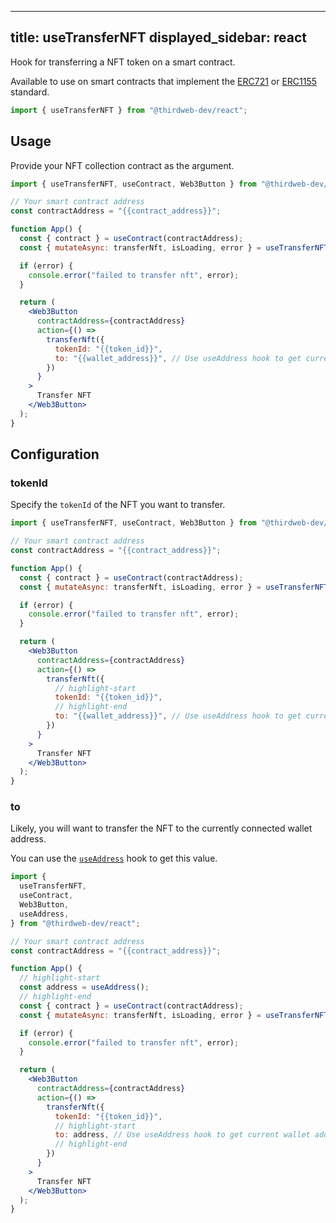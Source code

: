 
---
title: useTransferNFT
displayed_sidebar: react
---

Hook for transferring a NFT token on a smart contract.

Available to use on smart contracts that implement the [ERC721](/contractkit/interfaces/erc721)
or [ERC1155](/contractkit/interfaces/erc1155) standard.

```jsx
import { useTransferNFT } from "@thirdweb-dev/react";
```

## Usage

Provide your NFT collection contract as the argument.

```jsx
import { useTransferNFT, useContract, Web3Button } from "@thirdweb-dev/react";

// Your smart contract address
const contractAddress = "{{contract_address}}";

function App() {
  const { contract } = useContract(contractAddress);
  const { mutateAsync: transferNft, isLoading, error } = useTransferNFT(contract);

  if (error) {
    console.error("failed to transfer nft", error);
  }

  return (
    <Web3Button
      contractAddress={contractAddress}
      action={() =>
        transferNft({
          tokenId: "{{token_id}}",
          to: "{{wallet_address}}", // Use useAddress hook to get current wallet address
        })
      }
    >
      Transfer NFT
    </Web3Button>
  );
}
```

## Configuration

### tokenId

Specify the `tokenId` of the NFT you want to transfer.

```jsx
import { useTransferNFT, useContract, Web3Button } from "@thirdweb-dev/react";

// Your smart contract address
const contractAddress = "{{contract_address}}";

function App() {
  const { contract } = useContract(contractAddress);
  const { mutateAsync: transferNft, isLoading, error } = useTransferNFT(contract);

  if (error) {
    console.error("failed to transfer nft", error);
  }

  return (
    <Web3Button
      contractAddress={contractAddress}
      action={() =>
        transferNft({
          // highlight-start
          tokenId: "{{token_id}}",
          // highlight-end
          to: "{{wallet_address}}", // Use useAddress hook to get current wallet address
        })
      }
    >
      Transfer NFT
    </Web3Button>
  );
}
```

### to

Likely, you will want to transfer the NFT to the currently connected wallet address.

You can use the [`useAddress`](/react/hooks/useAddress) hook to get this value.

```jsx
import {
  useTransferNFT,
  useContract,
  Web3Button,
  useAddress,
} from "@thirdweb-dev/react";

// Your smart contract address
const contractAddress = "{{contract_address}}";

function App() {
  // highlight-start
  const address = useAddress();
  // highlight-end
  const { contract } = useContract(contractAddress);
  const { mutateAsync: transferNft, isLoading, error } = useTransferNFT(contract);

  if (error) {
    console.error("failed to transfer nft", error);
  }

  return (
    <Web3Button
      contractAddress={contractAddress}
      action={() =>
        transferNft({
          tokenId: "{{token_id}}",
          // highlight-start
          to: address, // Use useAddress hook to get current wallet address
          // highlight-end
        })
      }
    >
      Transfer NFT
    </Web3Button>
  );
}
```